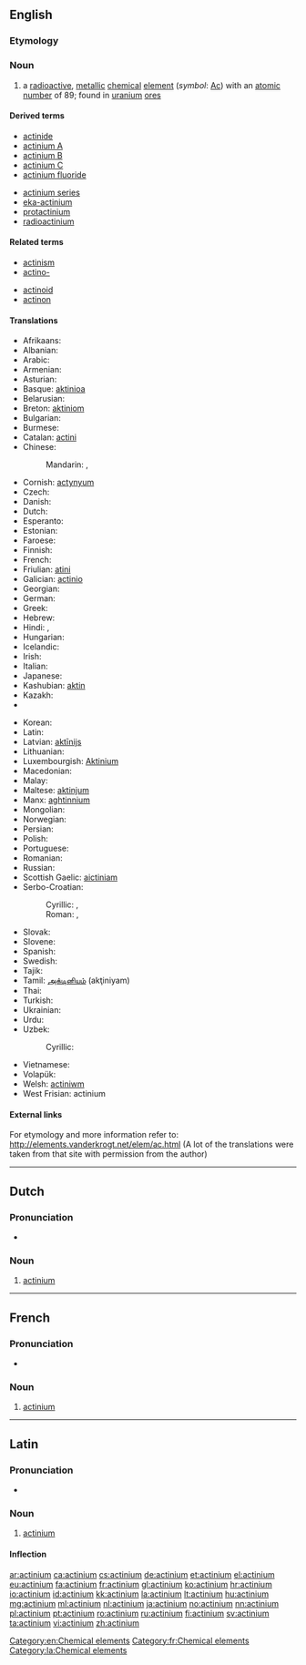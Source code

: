 {{also|Actinium}}
==English==
{{elements|Ac|radium|Ra|thorium|Th}}

===Etymology===
{{confix|actin|ium}}

===Noun===
{{en-noun|-}}
{{wikipedia}}

# a [[radioactive]], [[metallic]] [[chemical]] [[element]] (''symbol'': [[Ac]]) with an [[atomic number]] of 89; found in [[uranium]] [[ore]]s

====Derived terms====
{{der-top}}
* [[actinide]]
* [[actinium A]]
* [[actinium B]]
* [[actinium C]]
* [[actinium fluoride]]
{{der-mid}}
* [[actinium series]]
* [[eka-actinium]]
* [[protactinium]]
* [[radioactinium]]
{{der-bottom}}

====Related terms====
{{rel-top}}
* [[actinism]]
* [[actino-]]
{{rel-mid}}
* [[actinoid]]
* [[actinon]]
{{rel-bottom}}

====Translations====
{{trans-top|chemical element}}
* Afrikaans: {{t-|af|aktinium}}
* Albanian: {{t-|sq|aktin|xs=Albanian}}
* Arabic: {{t-|ar|أكتينيوم|m|tr=ʾaktínyum|sc=Arab}}
* Armenian: {{t-|hy|ակտինիում|tr=aktinium}}
* Asturian: {{t-|ast|actiniu|m}}
* Basque: [[aktinioa]]
* Belarusian: {{t-|be|актынiй|m|tr=aktýnij|sc=Cyrl}}
* Breton: [[aktiniom]]
* Bulgarian: {{t-|bg|актиний|m|tr=aktínij}}
* Burmese: {{t-|my|အက်တီနီယမ်|sc=Mymr}}
* Catalan: [[actini]]
* Chinese:
*: Mandarin: {{t|zh|錒|sc=Hani}}, {{t|zh|锕|tr=ā|sc=Hani}}
* Cornish: [[actynyum]]
* Czech: {{t+|cs|aktinium|n}}
* Danish: {{t-|da|actinium}}
* Dutch: {{t+|nl|actinium|n}}
* Esperanto: {{t-|eo|aktinio|xs=Esperanto}}
* Estonian: {{t-|et|aktiinium}}
* Faroese: {{t-|fo|actinium|xs=Faroese}}
* Finnish: {{t+|fi|aktinium}}
* French: {{t+|fr|actinium|m}}
* Friulian: [[atini]]
* Galician: [[actinio]] {{m}}
* Georgian: {{t-|ka|აქტინიუმი|tr=ak'tiniumi|sc=Geor}}
* German: {{t+|de|Actinium|n}}
* Greek: {{t+|el|ακτίνιο|n|tr=aktínio}}
* Hebrew: {{t+|he|אקטיניום|m|tr=aktínyum|sc=Hebr}}
* Hindi: {{t-|hi|एक्टिनियम|tr=ekṭiniyam|sc=Deva}}, {{t|hi|एजातु|tr=ejaatu|sc=Deva}}
* Hungarian: {{t+|hu|aktínium}}
* Icelandic: {{t+|is|aktín}}
* Irish: {{t-|ga|achtainiam|m|xs=Irish}}
* Italian: {{t+|it|attinio|m}}
* Japanese: {{t+|ja|アクチニウム|tr=akuchiniumu}}
* Kashubian: [[aktin]]
* Kazakh: {{t-|kk|актиний|tr=aktïnïy|sc=Cyrl|xs=Kazakh}}
* {{trreq|Khmer}}
{{trans-mid}}
* Korean: {{t+|ko|악티늄|tr=aktinyum|sc=Kore}}
* Latin: {{t+|la|actinium|n}}
* Latvian: [[aktīnijs]]
* Lithuanian: {{t+|lt|aktinis|xs=Lithuanian}}
* Luxembourgish: [[Aktinium]]
* Macedonian: {{t-|mk|актиниум|m|tr=aktínium|sc=Cyrl}}
* Malay: {{t-|ms|aktinium|xs=Malay}}
* Maltese: [[aktinjum]]
* Manx: [[aghtinnium]]
* Mongolian: {{t+|mn|актини|tr=aktini|sc=Cyrl}}
* Norwegian: {{t+|no|actinium}}
* Persian: {{t+|fa|اکتینیم|tr=aktiniyom|sc=fa-Arab}}
* Polish: {{t+|pl|aktyn|m}}
* Portuguese: {{t+|pt|actínio|m}}
* Romanian: {{t+|ro|actiniu|n}}
* Russian: {{t+|ru|актиний|m|tr=aktínij}}
* Scottish Gaelic: [[aictiniam]]
* Serbo-Croatian:
*: Cyrillic: {{t-|sh|актиниjум|m|sc=Cyrl}}, {{t-|sh|актиниj|m|sc=Cyrl}}
*: Roman: {{t-|sh|aktinijum|m}}, {{t-|sh|aktinij|m}}
* Slovak: {{t-|sk|aktínium|n}}
* Slovene: {{t+|sl|aktinij}}
* Spanish: {{t+|es|actinio|m}}
* Swedish: {{t+|sv|aktinium|n}}
* Tajik: {{t-|tg|актиний|tr=aktiniy}}
* Tamil: [[அக்டினியம்]] (akţiniyam)
* Thai: {{t-|th|แอกทิเนียม|tr=àektíniam|sc=Thai}}
* Turkish: {{t+|tr|aktinyum}}
* Ukrainian: {{t-|uk|актинiй|m|tr=aktýnij|sc=Cyrl}}
* Urdu: {{t-|ur|عیکٹنیئم|sc=ur-Arab}}
* Uzbek: {{t-|uz|aktiniy}}
*: Cyrillic: {{t-|uz|актиний|sc=Cyrl}}
* Vietnamese: {{t-|vi|actini}}
* Volapük: {{t-|vo|laktinin|xs=Volapük}}
* Welsh: [[actiniwm]]
* West Frisian: actinium
{{trans-bottom}}

====External links====
For etymology and more information refer to:
http://elements.vanderkrogt.net/elem/ac.html
(A lot of the translations were taken from that site with permission from the author)

[[Category:en:Chemical elements]]

----

==Dutch==
{{wikipedia|lang=nl}}
{{elements|Ac|radium|Ra|thorium|Th|lang=nl}}

===Pronunciation===
* {{audio|Nl-actinium.ogg|Audio}}

===Noun===
{{nl-noun|n|-|-}}

# [[#English|actinium]]

----

==French==
{{wikipedia|lang=fr}}

===Pronunciation===
* {{IPA|lang=fr|/ak.ti.njɔm/}}

===Noun===
{{fr-noun-unc|m}}

# [[#English|actinium]]

[[Category:fr:Chemical elements]]

----

==Latin==
{{wikipedia|lang=la}}

===Pronunciation===
* {{audio|La-ecc-actinium.ogg|Audio (ecclesiastical)}}

===Noun===
{{la-noun|actīnium|actinii|actīniī|n|second}}

# [[#English|actinium]]

====Inflection====
{{la-decl-2nd-N|actini|actīni}}

[[Category:la:Chemical elements]]

[[ar:actinium]]
[[ca:actinium]]
[[cs:actinium]]
[[de:actinium]]
[[et:actinium]]
[[el:actinium]]
[[eu:actinium]]
[[fa:actinium]]
[[fr:actinium]]
[[gl:actinium]]
[[ko:actinium]]
[[hr:actinium]]
[[io:actinium]]
[[id:actinium]]
[[kk:actinium]]
[[la:actinium]]
[[lt:actinium]]
[[hu:actinium]]
[[mg:actinium]]
[[ml:actinium]]
[[nl:actinium]]
[[ja:actinium]]
[[no:actinium]]
[[nn:actinium]]
[[pl:actinium]]
[[pt:actinium]]
[[ro:actinium]]
[[ru:actinium]]
[[fi:actinium]]
[[sv:actinium]]
[[ta:actinium]]
[[vi:actinium]]
[[zh:actinium]]
